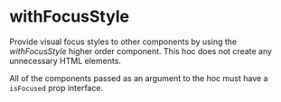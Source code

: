 # withFocusStyle

Provide visual focus styles to other components by using the _withFocusStyle_ higher order component. This hoc does not create any unnecessary HTML elements.

All of the components passed as an argument to the hoc must have a `isFocused` prop interface.
